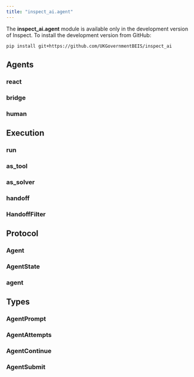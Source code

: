 ```yaml
---
title: "inspect_ai.agent"
---
```


::: {.callout-note}
The **inspect_ai.agent** module is available only in the development version of Inspect. To install the development version from GitHub:

``` bash
pip install git+https://github.com/UKGovernmentBEIS/inspect_ai
```
:::

## Agents

### react
### bridge
### human

## Execution

### run
### as_tool
### as_solver
### handoff
### HandoffFilter

## Protocol

### Agent
### AgentState
### agent

## Types

### AgentPrompt
### AgentAttempts
### AgentContinue
### AgentSubmit

